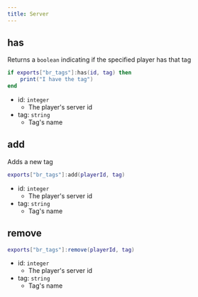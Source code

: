 ```yaml
---
title: Server
---
```


## has
Returns a `boolean` indicating if the specified player has that tag
```lua showLineNumbers
if exports["br_tags"]:has(id, tag) then
    print("I have the tag")
end
```
- id: `integer`
    - The player's server id
- tag: `string`
    - Tag's name

## add
Adds a new tag 
```lua showLineNumbers
exports["br_tags"]:add(playerId, tag)
```
- id: `integer`
    - The player's server id
- tag: `string`
    - Tag's name

## remove
```lua showLineNumbers
exports["br_tags"]:remove(playerId, tag)
```
- id: `integer`
    - The player's server id
- tag: `string`
    - Tag's name
